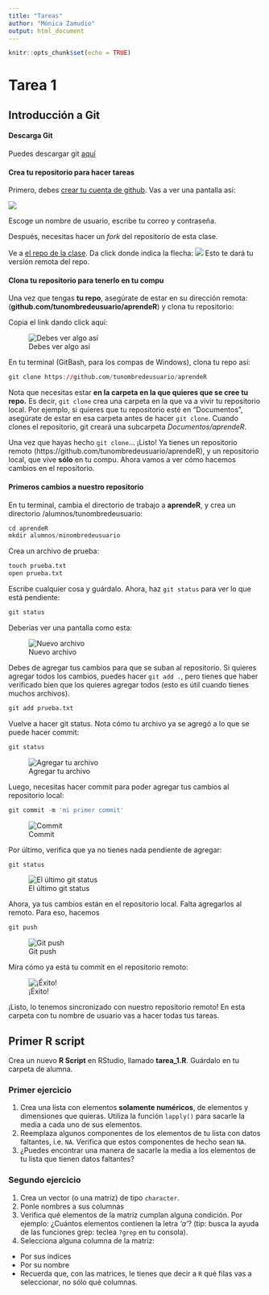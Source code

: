 ```yaml
---
title: "Tareas"
author: "Mónica Zamudio"
output: html_document
---
```


```r
knitr::opts_chunk$set(echo = TRUE)
```

# Tarea 1
## Introducción a Git
#### Descarga Git

Puedes descargar git [aquí](https://git-scm.com/downloads)

#### Crea tu repositorio para hacer tareas

Primero, debes [crear tu cuenta de github](github.com). Vas a ver una pantalla así:

![](../img/abre_cuenta.png) 

Escoge un nombre de usuario, escribe tu correo y contraseña.

Después, necesitas hacer un *fork* del repositorio de esta clase.

Ve a [el repo de la clase](https://github.com/monzalo14/aprendeR). Da click donde indica la flecha: ![](../img/fork_repo.png) Esto te dará tu versión remota del repo. 

#### Clona tu repositorio para tenerlo en tu compu

Una vez que tengas **tu repo**, asegúrate de estar en su dirección remota: (**github.com/tunombredeusuario/aprendeR**) y clona tu repositorio: 

Copia el link dando click aquí:

![Debes ver algo así](../img/clone_repo.png)

En tu terminal (GitBash, para los compas de Windows), clona tu repo así:

```r
git clone https://github.com/tunombredeusuario/aprendeR
```

Nota que necesitas estar **en la carpeta en la que quieres que se cree tu repo.** Es decir, `git clone` crea una carpeta en la que va a vivir tu repositorio local. Por ejemplo, si quieres que tu repositorio esté en "Documentos", asegúrate de estar en esa carpeta antes de hacer `git clone`. Cuando clones el repositorio, git creará una subcarpeta *Documentos/aprendeR*. 

Una vez que hayas hecho `git clone`... ¡Listo! Ya tienes un repositorio remoto (https://github.com/tunombredeusuario/aprendeR), y un repositorio local, que vive **sólo** en tu compu.
Ahora vamos a ver cómo hacemos cambios en el repositorio. 

#### Primeros cambios a nuestro repositorio

En tu terminal, cambia el directorio de trabajo a **aprendeR**, y crea un directorio /alumnos/tunombredeusuario:

```r
cd aprendeR
mkdir alumnos/minombredeusuario
```

Crea un archivo de prueba:

```r
touch prueba.txt
open prueba.txt
```

Escribe cualquier cosa y guárdalo.
Ahora, haz `git status` para ver lo que está pendiente:

```r
git status
```

Deberías ver una pantalla como esta:

![Nuevo archivo](../img/2_git_status.png)

Debes de agregar tus cambios para que se suban al repositorio. Si quieres agregar todos los cambios, puedes hacer `git add .`, pero tienes que haber verificado bien que los quieres agregar todos (esto es útil cuando tienes muchos archivos).

```r
git add prueba.txt
```

Vuelve a hacer git status. Nota cómo tu archivo ya se agregó a lo que se puede hacer commit:

```r
git status
```

![Agregar tu archivo](../img/3_git_add_status.png)

Luego, necesitas hacer commit para poder agregar tus cambios al repositorio local:

```r
git commit -m 'mi primer commit'
```

![Commit](../img/4_git_commit.png)

Por último, verifica que ya no tienes nada pendiente de agregar:

```r
git status
```

![El último git status](../img/5_git_status.png)

Ahora, ya tus cambios están en el repositorio local. Falta agregarlos al remoto. Para eso, hacemos

```r
git push
```

![Git push](../img/6_git_push.png)

Mira cómo ya está tu commit en el repositorio remoto:

![¡Éxito!](../img/done_first_commit.png)

¡Listo, lo tenemos sincronizado con nuestro repositorio remoto! 
En esta carpeta con tu nombre de usuario vas a hacer todas tus tareas. 

## Primer R script

Crea un nuevo **R Script** en RStudio, llamado **tarea_1.R**. Guárdalo en tu carpeta de alumna. 

### Primer ejercicio
1. Crea una lista con elementos **solamente numéricos**, de elementos y dimensiones que quieras. Utiliza la función `lapply()` para sacarle la media a cada uno de sus elementos. 
2. Reemplaza algunos componentes de los elementos de tu lista con datos faltantes, i.e. `NA`. Verifica que estos componentes de hecho sean `NA`. 
3. ¿Puedes encontrar una manera de sacarle la media a los elementos de tu lista que tienen datos faltantes?

### Segundo ejercicio
1. Crea un vector (o una matriz) de tipo `character`. 
2. Ponle nombres a sus columnas
3. Verifica qué elementos de la matriz cumplan alguna condición. Por ejemplo: ¿Cuántos elementos contienen la letra *'a'*? (tip: busca la ayuda de las funciones grep: teclea `?grep` en tu consola).
4. Selecciona alguna columna de la matriz:
  - Por sus índices
  - Por su nombre
  * Recuerda que, con las matrices, le tienes que decir a `R` qué filas vas a seleccionar, no sólo qué   columnas.


